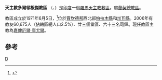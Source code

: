 {{Infobox Roman Catholic diocese
|Roman Catholic Diocese of = 天主教多爾頓根傑教區
|Latin name of diocese = Dioecesis Daltonganiensis
|image =
|caption =
|location = [[印度|印度]]
|territory = [[賈坎德邦|賈坎德邦]]西北部
|population = 60,675
|rite = 拉丁禮
|patron =
|province = 蘭契
|established = 1971年
|cathedral = 
|co-cathedral =
|leadership = 主教
|website =
|教宗 =
|metropolitan =
|ordinary = 嘉俾厄爾‧庫尤爾
|coadjutor bishop =
|auxiliary =
}}

'''天主教多爾頓根傑教區''' （{{lang-la|Dioecesis Daltonganiensis}}、{{lang-en|Diocese of Daltonganj}}）是[[印度|印度]]一個[[羅馬天主教|羅馬天主教]][[教區|教區]]，屬[[天主教蘭契總教區|蘭契總教區]]。

教區成立於1971年6月5日，<ref>{{Cite web |url=http://www.vatican.va/holy_father/paul_vi/apost_constitutions/documents/hf_p-vi_apc_19710605_daltonganiensis_lt.html |title=升為教區的宗座憲令 |access-date=2013-12-12 |archive-date=2014-02-03 |archive-url=https://web.archive.org/web/20140203135243/http://www.vatican.va/holy_father/paul_vi/apost_constitutions/documents/hf_p-vi_apc_19710605_daltonganiensis_lt.html |dead-url=no }}</ref>位於[[賈坎德邦|賈坎德邦]]西北部[[帕拉木縣|帕拉木縣]]和[[加瓦縣|加瓦縣]]。2006年有教友60,675人（佔轄區總人口2.5%）、廿三個堂區、六十三名司鐸。現任教區主教為[[嘉俾厄爾‧庫尤爾|嘉俾厄爾‧庫尤爾]]。

==參考==
{{reflist}}

[[Category:印度天主教教區|D]]
